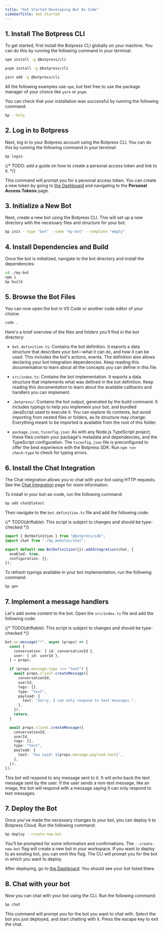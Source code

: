 ```yaml
---
title: "Get Started Developing Bot As Code"
sidebarTitle: Get Started
---
```


## 1. Install The Botpress CLI

To get started, first install the Botpress CLI globally on your machine. You can do this by running the following command in your terminal:

<CodeGroup>

```bash npm
npm install -g @botpress/cli
```

```bash pnpm
pnpm install -g @botpress/cli
```

```bash yarn
yarn add -g @botpress/cli
```

</CodeGroup>

<Note>All the following examples use `npm`, but feel free to use the package manager of your choice like `yarn` or `pnpm`.</Note>

You can check that your installation was successful by running the following command:

```bash
bp --help
```

## 2. Log in to Botpress

Next, log in to your Botpress account using the Botpress CLI. You can do this by running the following command in your terminal:

```bash
bp login
```

{/* TODO: add a guide on how to create a personal access token and link to it. */}

This command will prompt you for a personal access token. You can create a new token by going to [the Dashboard](https://app.botpress.cloud) and navigating to the **Personal Access Tokens** page.

## 3. Initialize a New Bot

Next, create a new bot using the Botpress CLI. This will set up a new directory with the necessary files and structure for your bot.

```bash
bp init --type "bot" --name "my-bot" --template "empty"
```

## 4. Install Dependencies and Build

Once the bot is initialized, navigate to the bot directory and install the dependencies:

```bash
cd ./my-bot
npm i
bp build
```

## 5. Browse the Bot Files

You can now open the bot in VS Code or another code editor of your choice:

```bash
code .
```

Here's a brief overview of the files and folders you'll find in the bot directory:

- `bot.definition.ts`: Contains the bot definition. It exports a data structure that describes your bot—what it can do, and how it can be used. This includes the bot's actions, events. The definition also allows declaring your bot integration dependencies. Keep reading this documentation to learn about all the concepts you can define in this file.

- `src/index.ts`: Contains the bot implementation. It exports a data structure that implements what was defined in the bot definition. Keep reading this documentation to learn about the available callbacks and handlers you can implement.

- `.botpress/`: Contains the bot output, generated by the build command. It includes typings to help you implement your bot, and bundled JavaScript used to execute it. You can explore its contents, but avoid importing from nested files or folders, as its structure may change. Everything meant to be imported is available from the root of this folder.

- `package.json`, `tsconfig.json`: As with any Node.js TypeScript project, these files contain your package's metadata and dependencies, and the TypeScript configuration. The `tsconfig.json` file is preconfigured to offer the best experience with the Botpress SDK. Run `npm run check:type` to check for typing errors.

## 6. Install the Chat Integration

The Chat integration allows you to chat with your bot using HTTP requests. See the [Chat Integration](../../../api-reference/chat-api/introduction.mdx) page for more information.

To install in your bot-as-code, run the following command:

```bash
bp add chat@latest
```

Then navigate to the `bot.definition.ts` file and add the following code:

{/* TODO(driftable): This script is subject to changes and should be type-checked */}
```ts
import { BotDefinition } from "@botpress/sdk";
import chat from "./bp_modules/chat";

export default new BotDefinition({}).addIntegration(chat, {
  enabled: true,
  configuration: {},
});
```

To refresh typings available in your bot implementation, run the following command:

```bash
bp gen
```

## 7. Implement a message handlers

Let's add some content to the bot. Open the `src/index.ts` file and add the following code:

{/* TODO(driftable): This script is subject to changes and should be type-checked */}
```ts
bot.on.message("*", async (props) => {
  const {
    conversation: { id: conversationId },
    user: { id: userId },
  } = props;

  if (props.message.type !== "text") {
    await props.client.createMessage({
      conversationId,
      userId,
      tags: {},
      type: "text",
      payload: {
        text: "Sorry, I can only respond to text messages.",
      },
    });
    return;
  }

  await props.client.createMessage({
    conversationId,
    userId,
    tags: {},
    type: "text",
    payload: {
      text: `You said: ${props.message.payload.text}`,
    },
  });
});
```

This bot will respond to any message sent to it. It will echo back the text message sent by the user. If the user sends a non-text message, like an image, the bot will respond with a message saying it can only respond to text messages.

## 7. Deploy the Bot

Once you've made the necessary changes to your bot, you can deploy it to Botpress Cloud. Run the following command:

```bash
bp deploy --create-new-bot
```

You'll be prompted for some information and confirmations. The `--create-new-bot` flag will create a new bot in your workspace. If you want to deploy to an existing bot, you can omit this flag. The CLI will prompt you for the bot in which you want to deploy.

After deploying, go to [the Dashboard](https://app.botpress.cloud). You should see your bot listed there.

## 8. Chat with your bot

Now you can chat with your bot using the CLI. Run the following command:

```bash
bp chat
```

This command will prompt you for the bot you want to chat with. Select the bot you just deployed, and start chatting with it. Press the escape key to exit the chat.

